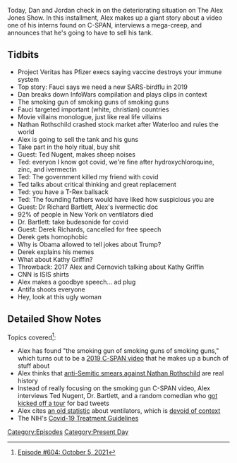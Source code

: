 {{DEFAULTSORT:
    #_EPISODE_0604:October 5, 2021
}}{{Episode
    | title           = October 5, 2021
    | caption         = [https://knowledgefight.libsyn.com/604-october-5-2021 Listen to this episode on Libsyn]
    | episodeNumber   = 604
    | length          = 01:40:05
    | airDate         = October 11, 2021
    | coverageDate    = October 5, 2021
    | episodeType     = [[:Category:Present Day|Present Day]]
    | appearance      = [[Anthony Fauci]], [[Nathan Rothschild]], [[Ted Nugent]], [[Dr Richard Bartlett]], [[Derek Richards]], [[Kathy Griffin]], [[Mike Cernovich]]
    | oocDrop         = I'm designed to make love; Jack Sprat... l butchered that
    | previousEpisode = [[603: October 3-4, 2021]]
    | nextEpisode     = [[605: June 17, 2003]]
}}

{{Stub}}

Today, Dan and Jordan check in on the deteriorating situation on The Alex Jones Show. In this installment, Alex makes up a giant story about a video one of his interns found on C-SPAN, interviews a mega-creep, and announces that he's going to have to sell his tank.

==Tidbits==

*Project Veritas has Pfizer execs saying vaccine destroys your immune system
*Top story: Fauci says we need a new SARS-birdflu in 2019
*Dan breaks down InfoWars compilation and plays clips in context
*The smoking gun of smoking guns of smoking guns
*Fauci targeted important (white, christian) countries
*Movie villains monologue, just like real life villains
*Nathan Rothschild crashed stock market after Waterloo and rules the world
*Alex is going to sell the tank and his guns
*Take part in the holy ritual, buy shit
*Guest: Ted Nugent, makes sheep noises
*Ted: everyon I know got covid, we're fine after hydroxychloroquine, zinc, and ivermectin
*Ted: The government killed my friend with covid
*Ted talks about critical thinking and great replacement
*Ted: you have a T-Rex ballsack
*Ted: The founding fathers would have liked how suspicious you are
*Guest: Dr Richard Bartlett, Alex's ivermectic doc
*92% of people in New York on ventilators died
*Dr. Bartlett: take budesonide for covid
*Guest: Derek Richards, cancelled for free speech
*Derek gets homophobic
*Why is Obama allowed to tell jokes about Trump?
*Derek explains his memes
*What about Kathy Griffin?
*Throwback: 2017 Alex and Cernovich talking about Kathy Griffin
*CNN is ISIS shirts
*Alex makes a goodbye speech... ad plug
*Antifa shoots everyone
*Hey, look at this ugly woman

==Detailed Show Notes==

Topics covered<ref>[https://knowledgefight.com/research/2021/10/10/episode-604-october-5-2021 Episode #604: October 5, 2021]</ref>:

*Alex has found "the smoking gun of smoking guns of smoking guns," which turns out to be a [https://www.c-span.org/video/?465845-1%2Funiversal-flu-vaccine 2019 C-SPAN video] that he makes up a bunch of stuff about
*Alex thinks that [https://www.independent.co.uk/news/uk/home-news/rothschild-libel-why-has-it-taken-200-years-anti-semitic-slur-emerged-battle-waterloo-be-dismissed-10216101.html anti-Semitic smears against Nathan Rothschild] are real history
*Instead of really focusing on the smoking gun C-SPAN video, Alex interviews Ted Nugent, Dr. Bartlett, and a random comedian who [https://www.dailydot.com/debug/comedian-tweets-imperil-military-base-tour-derek-richards/ got kicked off a tour] for bad tweets
*Alex cites [https://www.washingtonpost.com/health/2020/04/22/coronavirus-ventilators-survival/ an old statistic] about ventilators, which is [https://www.npr.org/sections/health-shots/2020/05/15/856768020/new-evidence-suggests-covid-19-patients-on-ventilators-usually-survive devoid of context]
*The NIH's [https://files.covid19treatmentguidelines.nih.gov/guidelines/covid19treatmentguidelines.pdf Covid-19 Treatment Guidelines]

[[Category:Episodes]]
[[Category:Present Day]]

